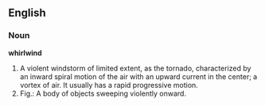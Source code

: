 ==English==

===Noun===

'''whirlwind'''

#A violent windstorm of limited extent, as the tornado, characterized by an inward spiral motion of the air with an upward current in the center; a vortex of air. It usually has a rapid progressive motion.
#Fig.: A body of objects sweeping violently onward.
